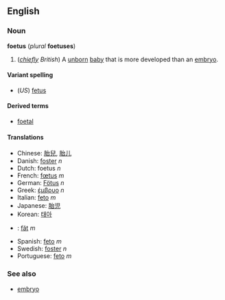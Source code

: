 <!--If you edit this page, please also edit "fetus" to ensure that the pages remain synchronised-->


==English==
===Noun===
'''foetus''' (''plural'' '''foetuses''')

#(''[[chiefly]] British'') A [[unborn]] [[baby]] that is more developed than an [[embryo]].

====Variant spelling====
*(''US'') [[fetus]]

====Derived terms====
*[[foetal]]

====Translations====
*Chinese: [[胎兒]], [[胎儿]]
*Danish: [[foster#Danish|foster]] ''n''
*Dutch: foetus ''n''
*French: [[fœtus]] ''m''
*German: [[Fötus]] ''n''
*Greek: [[έμβρυο]] ''n''
*Italian: [[feto]] ''m''
*Japanese: [[胎児]]
*Korean: [[태아]]
*{{ro}}: [[făt]] ''m''
*Spanish: [[feto]] ''m''
*Swedish: [[foster]] ''n''
*Portuguese: [[feto]] ''m''

===See also===
*[[embryo]]



<!--If you edit this page, please also edit "fetus" to ensure that the pages remain synchronised-->
